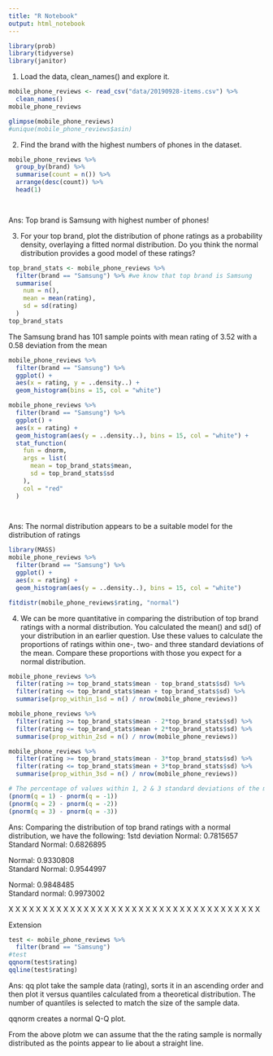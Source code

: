 ```yaml
---
title: "R Notebook"
output: html_notebook
---
```


```r
library(prob)
library(tidyverse)
library(janitor)
```

1. Load the data, clean_names() and explore it.

```r
mobile_phone_reviews <- read_csv("data/20190928-items.csv") %>%
  clean_names()
mobile_phone_reviews
```


```r
glimpse(mobile_phone_reviews)
#unique(mobile_phone_reviews$asin)
```

2. Find the brand with the highest numbers of phones in the dataset.

```r
mobile_phone_reviews %>%
  group_by(brand) %>%
  summarise(count = n()) %>%
  arrange(desc(count)) %>%
  head(1)

  
```
Ans: Top brand is Samsung with highest number of phones!


3. For your top brand, plot the distribution of phone ratings as a probability density, overlaying a fitted normal distribution. Do you think the normal distribution provides a good model of these ratings?

```r
top_brand_stats <- mobile_phone_reviews %>%
  filter(brand == "Samsung") %>% #we know that top brand is Samsung
  summarise(
    num = n(),
    mean = mean(rating),
    sd = sd(rating)
  )
top_brand_stats
```
The Samsung brand has 101 sample points with mean rating of 3.52 with a 0.58 deviation from the mean

```r
mobile_phone_reviews %>%
  filter(brand == "Samsung") %>%
  ggplot() +
  aes(x = rating, y = ..density..) +
  geom_histogram(bins = 15, col = "white")
```


```r
mobile_phone_reviews %>%
  filter(brand == "Samsung") %>%
  ggplot() +
  aes(x = rating) +
  geom_histogram(aes(y = ..density..), bins = 15, col = "white") +
  stat_function(
    fun = dnorm,
    args = list(
      mean = top_brand_stats$mean,
      sd = top_brand_stats$sd
    ),
    col = "red"
  )

 
```

Ans: The normal distribution appears to be a suitable model for the distribution of ratings

```r
library(MASS)
mobile_phone_reviews %>%
  filter(brand == "Samsung") %>%
  ggplot() +
  aes(x = rating) +
  geom_histogram(aes(y = ..density..), bins = 15, col = "white") 

fitdistr(mobile_phone_reviews$rating, "normal")
```

4. We can be more quantitative in comparing the distribution of top brand ratings with a normal distribution. You calculated the mean() and sd() of your distribution in an earlier question. Use these values to calculate the proportions of ratings within one-, two- and three standard deviations of the mean. Compare these proportions with those you expect for a normal distribution.

```r
mobile_phone_reviews %>%
  filter(rating >= top_brand_stats$mean - top_brand_stats$sd) %>%
  filter(rating <= top_brand_stats$mean + top_brand_stats$sd) %>%
  summarise(prop_within_1sd = n() / nrow(mobile_phone_reviews))

mobile_phone_reviews %>%
  filter(rating >= top_brand_stats$mean - 2*top_brand_stats$sd) %>%
  filter(rating <= top_brand_stats$mean + 2*top_brand_stats$sd) %>%
  summarise(prop_within_2sd = n() / nrow(mobile_phone_reviews))

mobile_phone_reviews %>%
  filter(rating >= top_brand_stats$mean - 3*top_brand_stats$sd) %>%
  filter(rating <= top_brand_stats$mean + 3*top_brand_stats$sd) %>%
  summarise(prop_within_3sd = n() / nrow(mobile_phone_reviews))

# The percentage of values within 1, 2 & 3 standard deviations of the mean
(pnorm(q = 1) - pnorm(q = -1))
(pnorm(q = 2) - pnorm(q = -2))
(pnorm(q = 3) - pnorm(q = -3))
```

Ans: Comparing the distribution of top brand ratings with a normal distribution, we have the following:
1std deviation 
Normal: 0.7815657	
Standard Normal: 0.6826895

Normal: 0.9330808	
Standard Normal: 0.9544997

Normal: 0.9848485		
Standard normal: 0.9973002




X X X X X X X X X X X X X X X X X X X X X X X X X X X X X X X X X X X X X

Extension

```r
test <- mobile_phone_reviews %>%
  filter(brand == "Samsung") 
#test
qqnorm(test$rating)
qqline(test$rating)
```

Ans: qq plot take the sample data (rating), sorts it in an ascending order and then plot it versus quantiles calculated from a theoretical distribution. The number of quantiles is selected to match the size of the sample data. 

qqnorm creates a normal Q-Q plot. 

From the above plotm we can assume that the the rating sample is normally distributed as the points appear to lie about a straight line. 


